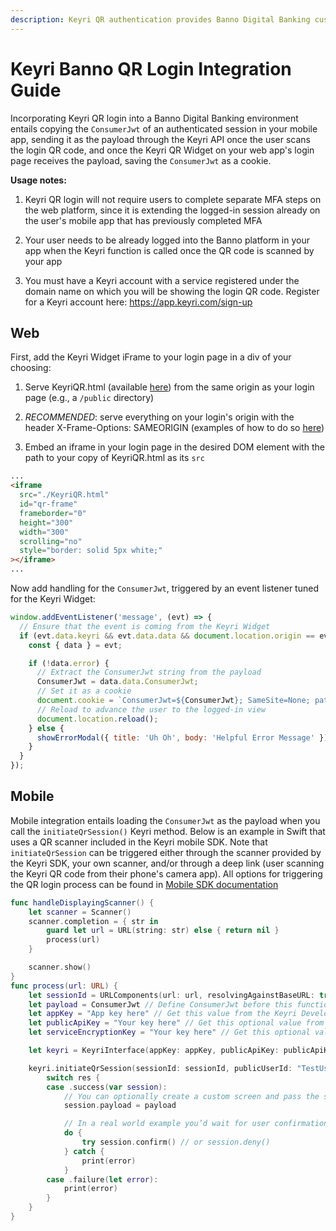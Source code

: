 ```yaml
---
description: Keyri QR authentication provides Banno Digital Banking customers with a secure, easy-to-use, and convenient authentication system for their end-users.
---
```


# Keyri Banno QR Login Integration Guide

Incorporating Keyri QR login into a Banno Digital Banking environment entails copying the `ConsumerJwt` of an authenticated session in your mobile app, sending it as the payload through the Keyri API once the user scans the login QR code, and once the Keyri QR Widget on your web app's login page receives the payload, saving the `ConsumerJwt` as a cookie.

**Usage notes:**

1.  Keyri QR login will not require users to complete separate MFA steps on the web platform, since it is extending the logged-in session already on the user's mobile app that has previously completed MFA

2.  Your user needs to be already logged into the Banno platform in your app when the Keyri function is called once the QR code is scanned by your app

3.  You must have a Keyri account with a service registered under the domain name on which you will be showing the login QR code. Register for a Keyri account here: https://app.keyri.com/sign-up

## Web

First, add the Keyri Widget iFrame to your login page in a div of your choosing:

1.  Serve KeyriQR.html (available [here](https://raw.githubusercontent.com/Keyri-Co/library-keyri-connect/main/KeyriQR.html)) from the same origin as your login page (e.g., a `/public` directory)

2.  _RECOMMENDED_: serve everything on your login's origin with the header X-Frame-Options: SAMEORIGIN (examples of how to do so [here](https://developer.mozilla.org/en-US/docs/Web/HTTP/Headers/X-Frame-Options#examples))[﻿](https://developer.mozilla.org/en-US/docs/Web/HTTP/Headers/X-Frame-Options#examples)

3.  Embed an iframe in your login page in the desired DOM element with the path to your copy of KeyriQR.html as its `src`

```html copy
...
<iframe
  src="./KeyriQR.html"
  id="qr-frame"
  frameborder="0"
  height="300"
  width="300"
  scrolling="no"
  style="border: solid 5px white;"
></iframe>
...
```

Now add handling for the `ConsumerJwt`, triggered by an event listener tuned for the Keyri Widget:

```javascript copy
window.addEventListener('message', (evt) => {
  // Ensure that the event is coming from the Keyri Widget
  if (evt.data.keyri && evt.data.data && document.location.origin == evt.origin) {
    const { data } = evt;

    if (!data.error) {
      // Extract the ConsumerJwt string from the payload
      ConsumerJwt = data.data.ConsumerJwt;
      // Set it as a cookie
      document.cookie = `ConsumerJwt=${ConsumerJwt}; SameSite=None; path=/; Secure`;
      // Reload to advance the user to the logged-in view
      document.location.reload();
    } else {
      showErrorModal({ title: 'Uh Oh', body: 'Helpful Error Message' });
    }
  }
});
```

## Mobile

Mobile integration entails loading the `ConsumerJwt` as the payload when you call the `initiateQrSession()` Keyri method. Below is an example in Swift that uses a QR scanner included in the Keyri mobile SDK. Note that `initiateQrSession` can be triggered either through the scanner provided by the Keyri SDK, your own scanner, and/or through a deep link (user scanning the Keyri QR code from their phone's camera app). All options for triggering the QR login process can be found in [Mobile SDK documentation](/mobile-sdks)

```swift copy
func handleDisplayingScanner() {
    let scanner = Scanner()
    scanner.completion = { str in
        guard let url = URL(string: str) else { return nil }
        process(url)
    }

    scanner.show()
}
func process(url: URL) {
    let sessionId = URLComponents(url: url, resolvingAgainstBaseURL: true)?.queryItems?.first(where: { $0.name == "sessionId" })?.value ?? ""
    let payload = ConsumerJwt // Define ConsumerJwt before this function by extracting it from your app storage or environment
    let appKey = "App key here" // Get this value from the Keyri Developer Portal
    let publicApiKey = "Your key here" // Get this optional value from the Keyri Developer Portal
    let serviceEncryptionKey = "Your key here" // Get this optional value from the Keyri Developer Portal

    let keyri = KeyriInterface(appKey: appKey, publicApiKey: publicApiKey, serviceEncryptionKey: serviceEncryptionKey) // Be sure to import the SDK at the top of the file

    keyri.initiateQrSession(sessionId: sessionId, publicUserId: "TestUser") { res in
        switch res {
        case .success(var session):
            // You can optionally create a custom screen and pass the session ID there. We recommend this approach for large enterprises
            session.payload = payload

            // In a real world example you’d wait for user confirmation first
            do {
                try session.confirm() // or session.deny()
            } catch {
                print(error)
            }
        case .failure(let error):
            print(error)
        }
    }
}
```
